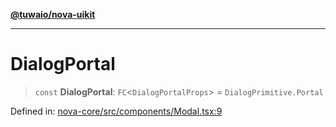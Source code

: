[**@tuwaio/nova-uikit**](../../../README.md)

***

# DialogPortal

> `const` **DialogPortal**: `FC`\<`DialogPortalProps`\> = `DialogPrimitive.Portal`

Defined in: [nova-core/src/components/Modal.tsx:9](https://github.com/TuwaIO/nova-uikit/blob/37786c480a824fa538051d78762f2a843e7b3f9e/packages/nova-core/src/components/Modal.tsx#L9)
